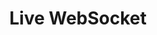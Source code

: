 ---
title: Live WebSocket
description: WebSocket to send audio chunks and receive events.
asyncapi: /asyncapi.yaml liveTranscription
---